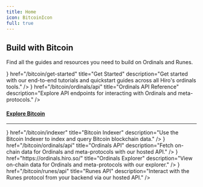 ```yaml
---
title: Home
icon: BitcoinIcon
full: true
---
```



<div className='flex flex-col space-y-10'>

<div className='flex space-x-6 items-end'>
  <ImageZoom
    alt="banner"
    src={heroImage}
    className="mt-0 mb-6 first-line:rounded-xl bg-background"
    priority
  />

  <div className='flex flex-col [&_h2]:mt-0 [&_h2]:mb-2 [&_p]:mb-6'>

  ## Build with Bitcoin

  Find all the guides and resources you need to build on Ordinals and Runes.

  </div>
</div>

<Cards>
  <Card
    className='group space-y-1'
    icon={<Play className='transition-colors duration-500 ease-in-out group-hover:text-primary' />}
    href="/bitcoin/get-started"
    title="Get Started"
    description="Get started with our end-to-end tutorials and quickstart guides across all Hiro's ordinals tools."
  />
  <Card
    className='group space-y-1'
    icon={<API className='transition-colors duration-500 ease-in-out group-hover:text-primary' />}
    href="/bitcoin/ordinals/api"
    title="Ordinals API Reference"
    description="Explore API endpoints for interacting with Ordinals and meta-protocols."
  />
</Cards>

<div className='flex flex-col'>

<h4 id="explore-bitcoin" className="text-[#595650] dark:text-[#8c877d] scroll-m-20">
  <a href="#explore-bitcoin" className="not-prose group text-sm uppercase">Explore Bitcoin</a>
</h4>

---

<Cards>
  <SmallCard
    icon={<Ordinals />}
    href="/bitcoin/indexer"
    title="Bitcoin Indexer"
    description="Use the Bitcoin Indexer to index and query Bitcoin blockchain data."
  />
  <SmallCard
    icon={<API />}
    href="/bitcoin/ordinals/api"
    title="Ordinals API"
    description="Fetch on-chain data for Ordinals and meta-protocols with our hosted API."
  />
  <SmallCard
    icon={<Play />}
    href="https://ordinals.hiro.so/"
    title="Ordinals Explorer"
    description="View on-chain data for Ordinals and meta-protocols with our explorer."
  />
  <SmallCard
    icon={<API />}
    href="/bitcoin/runes/api"
    title="Runes API"
    description="Interact with the Runes protocol from your backend via our hosted API."
  />
</Cards>

</div>

</div>

<PageFooter />